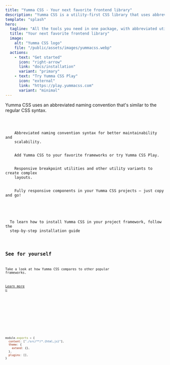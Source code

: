 ```yaml
---
title: "Yumma CSS - Your next favorite frontend library"
description: "Yumma CSS is a utility-first CSS library that uses abbreviated naming conventions that follow regular CSS syntax."
template: "splash"
hero:
  tagline: "All the tools you need in one package, with abbreviated utility classes — goodbye, massive codebases!"
  title: "Your next favorite frontend library"
  image:
    alt: "Yumma CSS logo"
    file: "/public/assets/images/yummacss.webp"
  actions:
    - text: "Get started"
      icon: "right-arrow"
      link: "docs/installation"
      variant: "primary"
    - text: "Try Yumma CSS Play"
      icon: "external"
      link: "https://play.yummacss.com"
      variant: "minimal"
---
```


<Card title="But, why?">
  Yumma CSS uses an abbreviated naming convention that's similar to the regular
  CSS syntax.
  <Code
    code={yummaCard}
    lang="html"
    title="index.html"
    frame="terminal"
    wrap="false"
    mark={[
      "ovf-h",
      "b-1",
      "bs-xs",
      "fg-1",
      "fs-xxl",
      "fw-600",
      "tc-pink",
      "tdl-u",
      "rad-2",
      "bg-pink",
      "tc-white",
    ]}
  />
</Card>

<CardGrid stagger>
  <Card title="Abbreviated syntax">
    Abbreviated naming convention syntax for better maintainability and
    scalability.
  </Card>
  <Card title="Framework integrations">
    Add Yumma CSS to your favorite frameworks or try Yumma CSS Play.
  </Card>
  <Card title="Responsive design">
    Responsive breakpoint utilities and other utility variants to create complex
    layouts.
  </Card>
  <Card title="Components">
    Fully responsive components in your Yumma CSS projects — just copy and go!
  </Card>

</CardGrid>

<Card title="Create a new project">
  To learn how to install Yumma CSS in your project framework, follow the
  step-by-step installation guide
  <Code
    code="npm install yummacss@latest"
    lang="bash"
    title="Installing dependencies..."
  />
</Card>

## See for yourself

Take a look at how Yumma CSS compares to other popular frameworks.

[Learn more ↦](http://localhost:4321/docs/installation#concepts)

<Tabs>
  <TabItem label="Yumma CSS">
    <Live
      data={yummaCard}
      usePadding
      useCenter
      useHeight="360px"
      useVersion="release"
      useWrap
    />
  </TabItem>

  <TabItem label="Tailwind CSS">
    <Live
      data={tailwindCard}
      usePadding
      useCenter
      useHeight="360px"
      useExternal="https://cdn.jsdelivr.net/npm/tailwindcss@latest/dist/tailwind.min.css"
      useWrap
    />
  </TabItem>
</Tabs>

```js
module.exports = {
  content: ["./src/**/*.{html,js}"],
  theme: {
    extend: {},
  },
  plugins: [],
}
```

<Footer description="Yumma CSS is a utility-first CSS library that uses abbreviated naming conventions that follow regular CSS syntax to help you debug, scale, and maintain your markup better and get your application out the door faster." />
